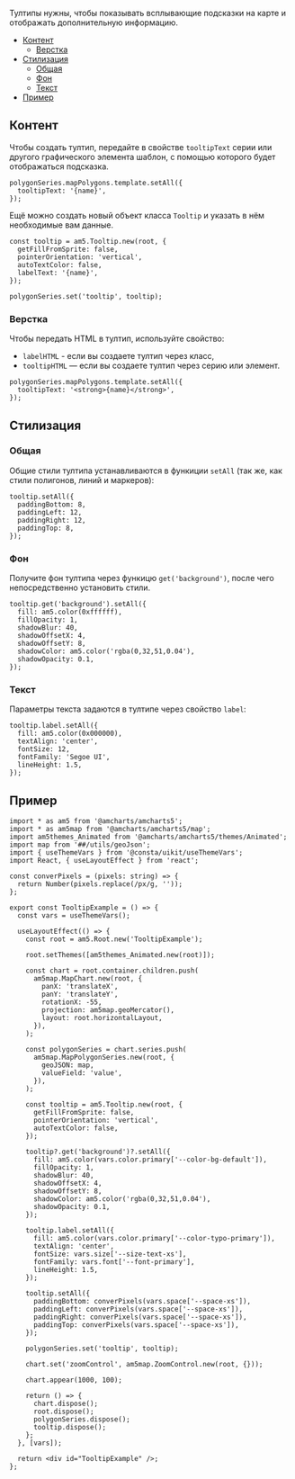 
Тултипы нужны, чтобы показывать всплывающие подсказки на карте и отображать
дополнительную информацию.

<MdxMenu>

- [Контент](#контент)
  - [Верстка](#верстка)
- [Стилизация](#стилизация)
  - [Общая](#общая)
  - [Фон](#фон)
  - [Текст](#текст)
- [Пример](#пример)

</MdxMenu>

## Контент

Чтобы создать тултип, передайте в свойстве `tooltipText` серии или другого графического элемента шаблон, с помощью которого будет отображаться подсказка.

```tsx
polygonSeries.mapPolygons.template.setAll({
  tooltipText: '{name}',
});
```

Ещё можно создать новый объект класса `Tooltip` и указать в нём необходимые вам данные.

```tsx
const tooltip = am5.Tooltip.new(root, {
  getFillFromSprite: false,
  pointerOrientation: 'vertical',
  autoTextColor: false,
  labelText: '{name}',
});

polygonSeries.set('tooltip', tooltip);
```

### Верстка

Чтобы передать HTML в тултип, используйте свойство:

- `labelHTML` - если вы создаете тултип через класс,
- `tooltipHTML` — если вы создаете тултип через серию или элемент.

```tsx
polygonSeries.mapPolygons.template.setAll({
  tooltipText: '<strong>{name}</strong>',
});
```

## Стилизация

### Общая

Общие стили тултипа устанавливаются в функиции `setAll` (так же, как стили полигонов, линий и маркеров):

```tsx
tooltip.setAll({
  paddingBottom: 8,
  paddingLeft: 12,
  paddingRight: 12,
  paddingTop: 8,
});
```

### Фон

Получите фон тултипа через функицю `get('background')`,
после чего непосредственно установить стили.

```tsx
tooltip.get('background').setAll({
  fill: am5.color(0xffffff),
  fillOpacity: 1,
  shadowBlur: 40,
  shadowOffsetX: 4,
  shadowOffsetY: 8,
  shadowColor: am5.color('rgba(0,32,51,0.04'),
  shadowOpacity: 0.1,
});
```

### Текст

Параметры текста задаются в тултипе через свойство `label`:

```tsx
tooltip.label.setAll({
  fill: am5.color(0x000000),
  textAlign: 'center',
  fontSize: 12,
  fontFamily: 'Segoe UI',
  lineHeight: 1.5,
});
```

## Пример

<TooltipExample />

```tsx
import * as am5 from '@amcharts/amcharts5';
import * as am5map from '@amcharts/amcharts5/map';
import am5themes_Animated from '@amcharts/amcharts5/themes/Animated';
import map from '##/utils/geoJson';
import { useThemeVars } from '@consta/uikit/useThemeVars';
import React, { useLayoutEffect } from 'react';

const converPixels = (pixels: string) => {
  return Number(pixels.replace(/px/g, ''));
};

export const TooltipExample = () => {
  const vars = useThemeVars();

  useLayoutEffect(() => {
    const root = am5.Root.new('TooltipExample');

    root.setThemes([am5themes_Animated.new(root)]);

    const chart = root.container.children.push(
      am5map.MapChart.new(root, {
        panX: 'translateX',
        panY: 'translateY',
        rotationX: -55,
        projection: am5map.geoMercator(),
        layout: root.horizontalLayout,
      }),
    );

    const polygonSeries = chart.series.push(
      am5map.MapPolygonSeries.new(root, {
        geoJSON: map,
        valueField: 'value',
      }),
    );

    const tooltip = am5.Tooltip.new(root, {
      getFillFromSprite: false,
      pointerOrientation: 'vertical',
      autoTextColor: false,
    });

    tooltip?.get('background')?.setAll({
      fill: am5.color(vars.color.primary['--color-bg-default']),
      fillOpacity: 1,
      shadowBlur: 40,
      shadowOffsetX: 4,
      shadowOffsetY: 8,
      shadowColor: am5.color('rgba(0,32,51,0.04'),
      shadowOpacity: 0.1,
    });

    tooltip.label.setAll({
      fill: am5.color(vars.color.primary['--color-typo-primary']),
      textAlign: 'center',
      fontSize: vars.size['--size-text-xs'],
      fontFamily: vars.font['--font-primary'],
      lineHeight: 1.5,
    });

    tooltip.setAll({
      paddingBottom: converPixels(vars.space['--space-xs']),
      paddingLeft: converPixels(vars.space['--space-xs']),
      paddingRight: converPixels(vars.space['--space-xs']),
      paddingTop: converPixels(vars.space['--space-xs']),
    });

    polygonSeries.set('tooltip', tooltip);

    chart.set('zoomControl', am5map.ZoomControl.new(root, {}));

    chart.appear(1000, 100);

    return () => {
      chart.dispose();
      root.dispose();
      polygonSeries.dispose();
      tooltip.dispose();
    };
  }, [vars]);

  return <div id="TooltipExample" />;
};
```
